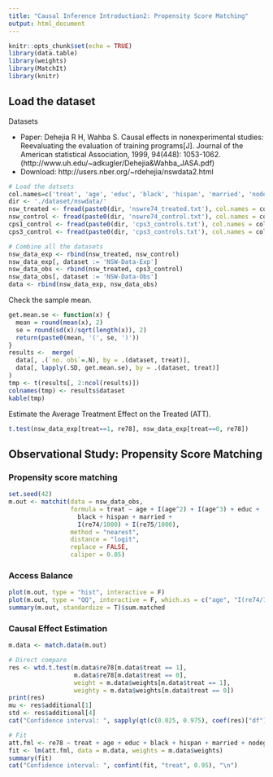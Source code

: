 ```yaml
---
title: "Causal Inference Introduction2: Propensity Score Matching"
output: html_document
---
```


```r
knitr::opts_chunk$set(echo = TRUE)
library(data.table)
library(weights)
library(MatchIt)
library(knitr)
```

## Load the dataset

Datasets

- Paper: Dehejia R H, Wahba S. Causal effects in nonexperimental studies: Reevaluating the evaluation of training programs[J]. Journal of the American statistical Association, 1999, 94(448): 1053-1062. (http://www.uh.edu/~adkugler/Dehejia&Wahba_JASA.pdf)
- Download: http://users.nber.org/~rdehejia/nswdata2.html


```r
# Load the datsets
col.names=c('treat', 'age', 'educ', 'black', 'hispan', 'married', 'nodegree', 're74', 're75', 're78')
dir <- './dataset/nswdata/'
nsw_treated <- fread(paste0(dir, 'nswre74_treated.txt'), col.names = col.names)
nsw_control <- fread(paste0(dir, 'nswre74_control.txt'), col.names = col.names)
cps1_control <- fread(paste0(dir, 'cps3_controls.txt'), col.names = col.names)
cps3_control <- fread(paste0(dir, 'cps3_controls.txt'), col.names = col.names)

# Combine all the datasets
nsw_data_exp <- rbind(nsw_treated, nsw_control)
nsw_data_exp[, dataset := 'NSW-Data-Exp']
nsw_data_obs <- rbind(nsw_treated, cps3_control)
nsw_data_obs[, dataset := 'NSW-Data-Obs']
data <- rbind(nsw_data_exp, nsw_data_obs)
```

Check the sample mean.

```r
get.mean.se <- function(x) {
  mean = round(mean(x), 2)
  se = round(sd(x)/sqrt(length(x)), 2)
  return(paste0(mean, '(', se, ')'))
}
results <-  merge(
  data[, .(`no. obs`=.N), by = .(dataset, treat)],
  data[, lapply(.SD, get.mean.se), by = .(dataset, treat)]
)
tmp <- t(results[, 2:ncol(results)])
colnames(tmp) <- results$dataset
kable(tmp)
```

Estimate the Average Treatment Effect on the Treated (ATT).

```r
t.test(nsw_data_exp[treat==1, re78], nsw_data_exp[treat==0, re78])
```

## Observational Study: Propensity Score Matching

### Propensity score matching

```r
set.seed(42)
m.out <- matchit(data = nsw_data_obs,
                 formula = treat ~ age + I(age^2) + I(age^3) + educ + 
                   black + hispan + married +
                   I(re74/1000) + I(re75/1000),
                 method = "nearest",
                 distance = "logit",
                 replace = FALSE,
                 caliper = 0.05)
```

### Access Balance

```r
plot(m.out, type = "hist", interactive = F)
plot(m.out, type = "QQ", interactive = F, which.xs = c("age", "I(re74/1000)", "I(re75/1000)"))
summary(m.out, standardize = T)$sum.matched
```

### Causal Effect Estimation

```r
m.data <- match.data(m.out)

# Direct compare
res <- wtd.t.test(m.data$re78[m.data$treat == 1],
                  m.data$re78[m.data$treat == 0],
                  weight = m.data$weights[m.data$treat == 1],
                  weighty = m.data$weights[m.data$treat == 0])
print(res)
mu <- res$additional[1]
std <- res$additional[4]
cat("Confidence interval: ", sapply(qt(c(0.025, 0.975), coef(res)["df"]), function(x){return(mu+x*std)}), "\n")

# Fit
att.fml <- re78 ~ treat + age + educ + black + hispan + married + nodegree + re74 + re75
fit <- lm(att.fml, data = m.data, weights = m.data$weights)
summary(fit)
cat("Confidence interval: ", confint(fit, "treat", 0.95), "\n")
```


